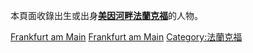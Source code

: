 本頁面收錄出生或出身'''[[美因河畔法蘭克福|美因河畔法蘭克福]]'''的人物。
{{Commonscat|People of Frankfurt am Main}}

[[Category:黑森人|Frankfurt am Main]]
[[Category:德國各城市出身人物|Frankfurt am Main]]
[[Category:法蘭克福|Category:法蘭克福]]